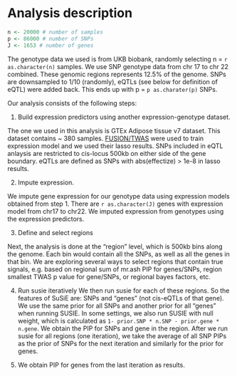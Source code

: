 
# Analysis description

```r
n <- 20000 # number of samples
p <- 86000 # number of SNPs
J <- 1653 # number of genes
```

The genotype data we used is from UKB biobank, randomly selecting n = `r as.character(n)` samples. We use SNP genotype data from chr 17 to chr 22 combined. These genomic regions represents 12.5% of the genome. SNPs are downsampled to 1/10 (randomly), eQTLs (see below for definition of eQTL) were added back. This ends up with p = `p as.charater(p)` SNPs.

Our analysis consists of the following steps: 

1. Build expression predictors using another expression-genotype dataset. 

The one we used in this analysis is GTEx Adipose tissue v7 dataset. This dataset contains ~ 380 samples. [FUSION/TWAS](http://gusevlab.org/projects/fusion/) were used to train expression model and we used their lasso results. SNPs included in eQTL anlaysis are restricted to cis-locus 500kb on either side of the gene boundary. eQTLs are defined as SNPs with abs(effectize) > 1e-8 in lasso results.  

2. Impute expression. 

We impute gene expression for our genotype data using expression models obtained from step 1. There are `r as.character(J)` genes with expression model from chr17 to chr22. We imputed expression from genotypes using the expression predictors. 

3. Define and select regions

Next, the analysis is done at the “region” level, which is 500kb bins along the genome. Each bin would contain all the SNPs, as well as all the genes in that bin. We are exploring several ways to select regions that contain true signals, e.g. based on regional sum of mr.ash PIP for genes/SNPs, region smallest TWAS p value for gene/SNPs, or regional bayes factors, etc.

4. Run susie iteratively
We then run susie for each of these regions. So the features of SuSiE are: SNPs and "genes" (not cis-eQTLs of that gene). We use the same prior for all SNPs and another prior for all "genes" when running SUSIE. In some settings, we also run SUSIE with null weight, which is calculated as `1- prior.SNP * n.SNP - prior.gene * n.gene`. We obtain the PIP for SNPs and gene in the region. After we run susie for all regions (one iteration), we take the average of all SNP PIPs as the prior of SNPs for the next iteration and similarly for the prior for genes. 

5. We obtain PIP for genes from the last iteration as results.


